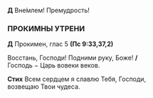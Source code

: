 **Д** Вне́млем! Премудрость! 

### ПРОКИМНЫ УТРЕНИ

**Д** Прокимен, глас 5 **(Пс 9:33,37,2)**

Восстань, Господи! Подними руку, Боже! **/**  
Господь − Царь вовеки веков.

**Стих** Всем сердцем я славлю Тебя, Господи,  
возвещаю Твои чудеса.
